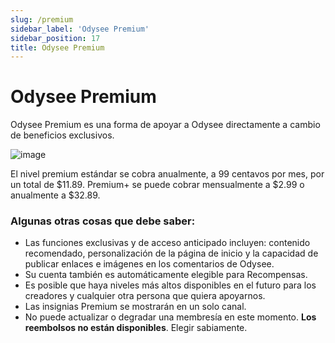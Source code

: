 ```yaml
---
slug: /premium
sidebar_label: 'Odysee Premium'
sidebar_position: 17
title: Odysee Premium
---
```


# Odysee Premium

Odysee Premium es una forma de apoyar a Odysee directamente a cambio de beneficios exclusivos.

![image](/img/es/odysee-premium.png)

El nivel premium estándar se cobra anualmente, a 99 centavos por mes, por un total de $11.89. Premium+ se puede cobrar mensualmente a $2.99 o anualmente a $32.89.

### Algunas otras cosas que debe saber:

- Las funciones exclusivas y de acceso anticipado incluyen: contenido recomendado, personalización de la página de inicio y la capacidad de publicar enlaces e imágenes en los comentarios de Odysee.
- Su cuenta también es automáticamente elegible para Recompensas.
- Es posible que haya niveles más altos disponibles en el futuro para los creadores y cualquier otra persona que quiera apoyarnos.
- Las insignias Premium se mostrarán en un solo canal.
- No puede actualizar o degradar una membresía en este momento. **Los reembolsos no están disponibles**. Elegir sabiamente.